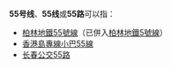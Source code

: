 {{线路名消歧义}}
'''55号线'''、'''55线'''或'''55路'''可以指：
* [[柏林地鐵55號線|柏林地鐵55號線]]（已併入[[柏林地鐵5號線|柏林地鐵5號線]]）
* [[香港島專線小巴55線|香港島專線小巴55線]]
* [[长春公交55路|长春公交55路]]

{{disambig|cat=四字路线名消歧义}}